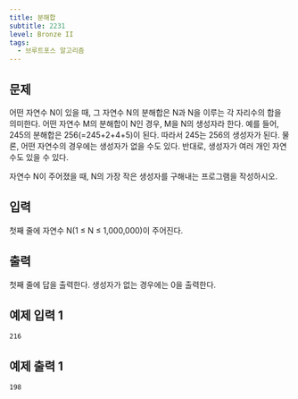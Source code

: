 ```yaml
---
title: 분해합
subtitle: 2231
level: Bronze II
tags:
  - 브루트포스 알고리즘
---
```


## 문제

어떤 자연수 N이 있을 때, 그 자연수 N의 분해합은 N과 N을 이루는 각 자리수의 합을 의미한다. 어떤 자연수 M의 분해합이 N인 경우, M을 N의 생성자라 한다. 예를 들어, 245의 분해합은 256(=245+2+4+5)이 된다. 따라서 245는 256의 생성자가 된다. 물론, 어떤 자연수의 경우에는 생성자가 없을 수도 있다. 반대로, 생성자가 여러 개인 자연수도 있을 수 있다.

자연수 N이 주어졌을 때, N의 가장 작은 생성자를 구해내는 프로그램을 작성하시오.

## 입력

첫째 줄에 자연수 N(1 ≤ N ≤ 1,000,000)이 주어진다.

## 출력

첫째 줄에 답을 출력한다. 생성자가 없는 경우에는 0을 출력한다.

## 예제 입력 1

```
216
```

## 예제 출력 1

```
198
```
